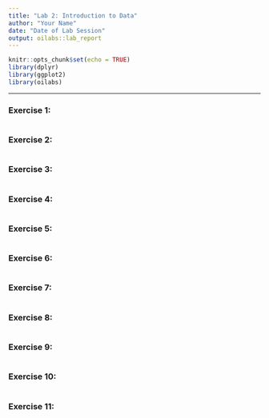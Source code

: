 ```yaml
---
title: "Lab 2: Introduction to Data"
author: "Your Name"
date: "Date of Lab Session"
output: oilabs::lab_report
---
```


```r
knitr::opts_chunk$set(echo = TRUE)
library(dplyr)
library(ggplot2)
library(oilabs)
```

* * *

### Exercise 1: 

```r

```


### Exercise 2: 

```r

```


### Exercise 3: 

```r

```


### Exercise 4: 

```r

```


### Exercise 5: 

```r

```


### Exercise 6: 

```r

```


### Exercise 7: 

```r

```


### Exercise 8: 

```r

```


### Exercise 9: 

```r

```


### Exercise 10: 

```r

```


### Exercise 11: 

```r

```
